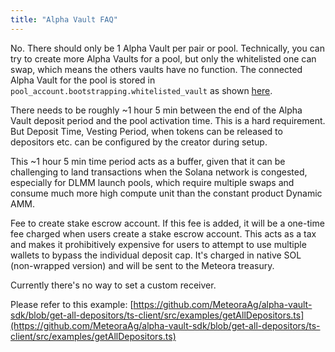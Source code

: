 ```yaml
---
title: "Alpha Vault FAQ"
---
```


<AccordionGroup>
   <Accordion title="1. Can there be multiple Alpha Vaults for the same pair or pool?">

   No. There should only be 1 Alpha Vault per pair or pool. Technically, you can try to create more Alpha Vaults for a pool, but only the whitelisted one can swap, which means the others vaults have no function. The connected Alpha Vault for the pool is stored in `pool_account.bootstrapping.whitelisted_vault` as shown [here](https://github.com/MeteoraAg/dynamic-amm-sdk/blob/2cc0f39011d826a07c8243ca02b2b17e3ec2d21f/ts-client/src/amm/idl.ts#L3531).

   </Accordion>
   <Accordion title="2. Is there any time restrictions to consider when configuring the Alpha Vault for the token launch?">

   There needs to be roughly \~1 hour 5 min between the end of the Alpha Vault deposit period and the pool activation time. This is a hard requirement. But Deposit Time, Vesting Period, when tokens can be released to depositors etc. can be configured by the creator during setup.

   This \~1 hour 5 min time period acts as a buffer, given that it can be challenging to land transactions when the Solana network is congested, especially for DLMM launch pools, which require multiple swaps and consume much more high compute unit than the constant product Dynamic AMM.

   </Accordion>
   <Accordion title="3. What is the escrow fee?">

   Fee to create stake escrow account. If this fee is added, it will be a one-time fee charged when users create a stake escrow account. This acts as a tax and makes it prohibitively expensive for users to attempt to use multiple wallets to bypass the individual deposit cap. It's charged in native SOL (non-wrapped version) and will be sent to the Meteora treasury.

   </Accordion>
   <Accordion title="4. Relating to the escrow fee, is there a way for the Alpha Vault creator to set a custom fee to receive on each Alpha Vault deposit?">

   Currently there's no way to set a custom receiver.

   </Accordion>
   <Accordion title="5. How do you find all the user wallets that deposited into an Alpha Vault for a particular liquidity pool?">

   Please refer to this example: [https://github.com/MeteoraAg/alpha-vault-sdk/blob/get-all-depositors/ts-client/src/examples/getAllDepositors.ts](https://github.com/MeteoraAg/alpha-vault-sdk/blob/get-all-depositors/ts-client/src/examples/getAllDepositors.ts)

   </Accordion>
</AccordionGroup>
